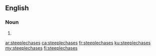 ==English==

===Noun===
{{head|en|plural}}

# {{plural of|steeplechase|lang=en}}

[[ar:steeplechases]]
[[ca:steeplechases]]
[[fr:steeplechases]]
[[ku:steeplechases]]
[[my:steeplechases]]
[[fi:steeplechases]]